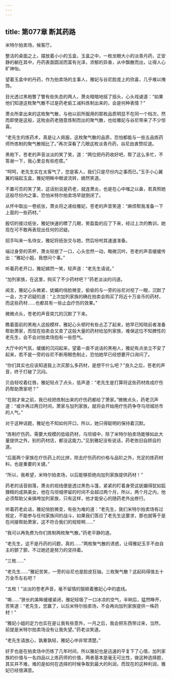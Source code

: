 ```yaml
---
---
---
```

title: 第077章 断其药路
---



米特尔拍卖场，候客厅。

整洁的桌面之上，摆放着小小的玉盒，玉盒之中，一枚龙眼大小的淡青丹药，正安静的躺在其中，丹药表面圆润而富有光泽，浓郁的异香，从中飘散而出，让得人心旷神怡。

望着玉盒中的丹药，作为拍卖场的主事人，雅妃与谷尼脸庞上的欣喜，几乎难以掩饰。

目光透过黑袍瞥了瞥有些失态的两人，萧炎暗暗地摇了摇头，心头戏谑道：“如果他们知道这枚聚气散不过是药老偷工减料炼制出来的，会是何种表情？”

萧炎所拿出来的这枚聚气散，与他以前所服用的那枚品质明显不在同一个档次，然而即使是这般，这枚由药老随意炼制而出的聚气散，也给雅妃与谷尼带来了不少惊喜。

“老先生的炼药术，真是让人佩服，这枚聚气散的品质，恐怕都能与一些五品炼药师所炼制的聚气散相比了。”再次深看了几眼这枚淡青丹药，谷尼由衷赞叹道。

黑袍下，苍老的声音淡淡的笑了笑，道：“两位把丹药收好吧，帮了这么多忙，不答谢一下，我心里总有些疙瘩。”

“呵呵，老先生实在太客气了，您是客人，我们只是尽份内之事而已。”玉手小心翼翼的端起玉盒，雅妃明眸中眼波流转，嫣然笑道。

不置可否的笑了笑，这话别说是药老，就连萧炎，也是在心中嗤之以鼻，若真照她这般尽份内之事，恐怕米特尔拍卖场早就倒闭了。

从怀中取出一卷纸张，萧炎将之递给雅妃，苍老的声音笑道：“麻烦帮我准备一下上面的一些药材。”

殷切的接过纸张，雅妃快速的瞟了几眼，笑盈盈的应了下来，经过上次的教训，她现在可不敢再表现出任何的迟疑。

招手叫来一名侍女，雅妃将纸张交与她，然后吩咐其速速准备。

端过身旁的茶杯，萧炎轻抿了一口，心头忽然一动，略微沉吟，苍老的声音缓缓传出：“雅妃小姐，我想问个事。”

听着药老开口，雅妃嫣然一笑，轻声道：“老先生请说。”

“加列家族，在这里，购买了不少药材吧？”药老淡淡的问道。

闻言，雅妃心头微紧，妩媚的俏脸微变，偷偷的与一旁的谷尼对视了一眼，沉默了一会，方才迟疑的道：“上次加列家族的确在拍卖会购买了将近十万金币的药材，而这些药材……也都具有一些止血疗伤的效果。”

微微点头，苍老的声音突兀的沉默了下来。

瞧着面前的黑袍人这般模样，雅妃心头顿时有些忐忑了起来，她早已知晓前者准备帮助萧家，而现在拍卖会又卖了这般大量的药材给加列家族，难保这位不知脾性的老先生，会不会对拍卖场抱有一些怨气。

大厅中的气氛，缓缓的沉闷起来，望着一直不说话的黑袍人，雅妃有点坐立不安了起来，若不是一旁的谷尼不断用眼色制止，恐怕她早已经想要开口询问了。

“你们其实也应该知道我上次买那么多药材，是想干什么吧？”良久之后，苍老的声音，终于打破了沉闷。

贝齿轻咬着红唇，雅妃轻点了点头，低声道：“老先生是打算将这些药材炼成疗伤药帮助萧家吧？”

“在刚才来之前，我已经把炼制出来的疗伤药都给了萧家。”微微点头，药老沉声道：“或许再过两日时间，萧家与加列家族，就将会开始用疗伤药争夺乌坦城坊市的人气。”

对于这种话题，雅妃也不知如何开口，所以，她只得聪明的保持着沉默。

“炼制疗伤药，需要大规模的低级药材，乌坦城中，除了米特尔拍卖场能够如此大量提供之外，别的药材店，都没这能力。”见到雅妃没有说话，药老依旧自顾自的道。

“后面两个家族在疗伤药上的比拼，除去疗伤药的价格与品阶之外，充足的炼药材料，也是重要的关键。”

“所以，我希望，米特尔拍卖场，以后能够拒绝向加列家族提供药材！”

药老的话音刚落，萧炎的视线便是透过黑色斗篷，紧紧的盯着身旁这妩媚得犹如狐狸精的成熟美女，他在乌坦城停留的时间不会超过两个月，所以，两个月之内，他必须帮助父亲搞垮加列家族，只有这样，他才能安心的随药老外出修行。

听着药老此话，雅妃俏脸微变，有些为难的道：“老先生，我们米特尔拍卖场有过规定，不能参与任何家族间的战斗，如果我们答应了老先生这要求，那也就等于是在间接帮助萧家，这不符合我们的规矩啊……”

“我可以再免费为你们炼制两枚聚气散。”药老平静的道。

“老先生，这不是丹药的问题，真的……”两枚聚气散的诱惑，让得雅妃玉手不由自主的颤了颤，不过她还是努力的坚持着。

“三枚……”

“老先生……”雅妃苦笑，一旁的谷尼也是脸皮狂抽，三枚聚气散？这起码得值五十万金币左右吧？

“五枚！”淡淡的苍老声音，毫不留情的狠砸着雅妃心中的底线。

“嘶……”狭长的美眸缓缓紧闭，雅妃轻吸了一口冰凉的空气，半晌后，猛然睁开，苦笑道：“老先生，您赢了，以后米特尔拍卖场，不会再向加列家族提供一株药材！”

“雅妃小姐的定力也实在是让我有些意外，一月之后，我会把东西带过来，当然，前提是米特尔拍卖场没有让我失望。”药老淡笑道。

“老先生请放心，孰重孰轻，雅妃心中非常清楚。”

好歹也是在拍卖场中历练了几年时间，所以雅妃也是迅速的平复下了心情，加列家族的价值与一名四品以上炼药师的价值，两者基本是毫无可比性，做这种选择题，其实并不难，难的是如何在选择的时候争取到最大的利润，而现在的这种利润，雅妃已经很满意。